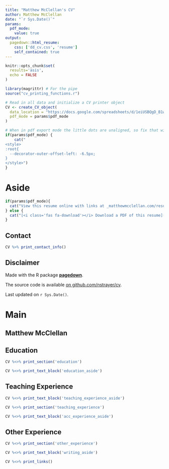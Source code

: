 ```yaml
---
title: "Matthew McClellan's CV"
author: Matthew McClellan
date: "`r Sys.Date()`"
params:
  pdf_mode:
    value: true
output:
  pagedown::html_resume:
    css: ['dd_cv.css', 'resume']
    self_contained: true
---
```


```r
knitr::opts_chunk$set(
  results='asis', 
  echo = FALSE
)

library(magrittr) # For the pipe
source("cv_printing_functions.r")

# Read in all data and initialize a CV printer object
CV <- create_CV_object(
  data_location = "https://docs.google.com/spreadsheets/d/1eiUSBQgD_B1wrqF0xWBKL7AytJAdS_VR0oDL91lckwg/edit#gid=917338460",  
  pdf_mode = params$pdf_mode
)

```


```r
# When in pdf export mode the little dots are unaligned, so fix that with some conditional CSS.
if(params$pdf_mode) {
    cat("
<style>
:root{
  --decorator-outer-offset-left: -6.5px;
}
</style>")
}
```


Aside
================================================================================
<!--
```r
# Build interactive network of positions colored by section
# and connected if they occurred in the same year
 datadrivencv::build_network_logo(CV$entries_data)
```
-->


```r
if(params$pdf_mode){
  cat("View this resume online with links at _matthewmcclellan.com/resume_")
} else {
  cat("[<i class='fas fa-download'></i> Download a PDF of this resume](https://github.com/mrmcclellan/cv/raw/master/mcclellan_resume.pdf)")
}
```


Contact {#contact}
--------------------------------------------------------------------------------

```r
CV %>% print_contact_info()
```


<!--
Application Skills {#skills}
--------------------------------------------------------------------------------

```r
CV %>% print_skill_bars()
```
-->



Disclaimer {#disclaimer}
--------------------------------------------------------------------------------

Made with the R package [**pagedown**](https://github.com/rstudio/pagedown). 

The source code is available [on github.com/nstrayer/cv](https://github.com/nstrayer/datadrivencv).

Last updated on `r Sys.Date()`.



Main
================================================================================

Matthew McClellan {#title}
--------------------------------------------------------------------------------

<!--
```r
# Note the special double pipe so we modify the CV object in place
CV %<>% print_text_block("intro") 
```
-->


Education {data-icon=graduation-cap data-concise=true}
--------------------------------------------------------------------------------

```r
CV %<>% print_section('education')
```




::: aside
```r

CV %<>% print_text_block('education_aside')
```
:::

Teaching Experience {data-icon=chalkboard-teacher}
--------------------------------------------------------------------------------

::: aside
```r
CV %<>% print_text_block('teaching_experience_aside')
```
:::


```r
CV %<>% print_section('teaching_experience')
```


::: aside
```r
CV %<>% print_text_block('acc_experience_aside')
```
:::

Other Experience {data-icon=suitcase}
--------------------------------------------------------------------------------
<!--
::: aside
```r
CV %<>% print_text_block('other_experience_aside')
```
:::
-->



```r
CV %<>% print_section('other_experience')
```

::: aside
```r
CV %<>% print_text_block('writing_aside')
```
:::

<!-- These breaks just force a new page so section doesnt get cut off -->


<!-- Selected Writing {data-icon=chart-line}
--------------------------------------------------------------------------------
-->

<!--
```r
##CV %<>% print_section('writing')
```

-->



```r
CV %<>% print_links()
```
